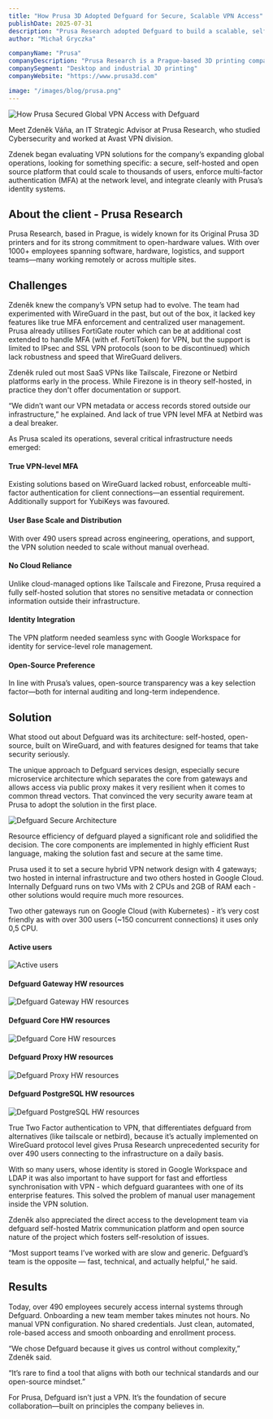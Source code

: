 ---
title: "How Prusa 3D Adopted Defguard for Secure, Scalable VPN Access"
publishDate: 2025-07-31
description: "Prusa Research adopted Defguard to build a scalable, self-hosted VPN with WireGuard-level MFA, identity integration, and zero cloud reliance—now securing access for 490+ users."
author: "Michał Gryczka"

companyName: "Prusa"
companyDescription: "Prusa Research is a Prague-based 3D printing company known for its open-source Original Prusa 3D printers and a global community of makers and professionals."
companySegment: "Desktop and industrial 3D printing"
companyWebsite: "https://www.prusa3d.com"

image: "/images/blog/prusa.png"
---

![How Prusa Secured Global VPN Access with Defguard](/images/blog/prusa.png)

Meet Zdeněk Váňa, an IT Strategic Advisor at Prusa Research, who studied Cybersecurity and worked at Avast VPN division. 

Zdenek began evaluating VPN solutions for the company’s expanding global operations, looking for something specific: a secure, self-hosted and open source platform that could scale to thousands of users, enforce multi-factor authentication (MFA) at the network level, and integrate cleanly with Prusa’s identity systems.

## About the client - Prusa Research
Prusa Research, based in Prague, is widely known for its Original Prusa 3D printers and for its strong commitment to open-hardware values. With over 1000+ employees spanning software, hardware, logistics, and support teams—many working remotely or across multiple sites.

## Challenges

Zdeněk knew the company’s VPN setup had to evolve. The team had experimented with WireGuard in the past, but out of the box, it lacked key features like true MFA enforcement and centralized user management. Prusa already utilises FortiGate router which can be at additional cost extended to handle MFA (with ef. FortiToken) for VPN, but the support is limited to IPsec and SSL VPN protocols (soon to be discontinued) which lack robustness and speed that WireGuard delivers.

Zdeněk ruled out most SaaS VPNs like Tailscale, Firezone or Netbird platforms early in the process. While Firezone is in theory self-hosted, in practice they don't offer documentation or support. 

“We didn’t want our VPN metadata or access records stored outside our infrastructure,” he explained. And lack of true VPN level MFA at Netbird was a deal breaker. 

As Prusa scaled its operations, several critical infrastructure needs emerged:

#### True VPN-level MFA
Existing solutions based on WireGuard lacked robust, enforceable multi-factor authentication for client connections—an essential requirement. Additionally support for YubiKeys was favoured. 


#### User Base Scale and Distribution
With over 490 users spread across engineering, operations, and support, the VPN solution needed to scale without manual overhead.


#### No Cloud Reliance
Unlike cloud-managed options like Tailscale and Firezone, Prusa required a fully self-hosted solution that stores no sensitive metadata or connection information outside their infrastructure.


#### Identity Integration
The VPN platform needed seamless sync with Google Workspace for identity for service-level role management.


#### Open-Source Preference

In line with Prusa’s values, open-source transparency was a key selection factor—both for internal auditing and long-term independence.

## Solution

What stood out about Defguard was its architecture: self-hosted, open-source, built on WireGuard, and with features designed for teams that take security seriously.

The unique approach to Defguard services design, especially secure microservice architecture which separates the core from gateways and allows access via public proxy makes it very resilient when it comes to common thread vectors. That convinced the very security aware team at Prusa to adopt the solution in the first place.

![Defguard Secure Architecture](/images/blog/defguard_architecture.png)

Resource efficiency of defguard played a significant role and solidified the decision. The core components are implemented in highly efficient Rust language, making the solution fast and secure at the same time. 

Prusa used it to set a secure hybrid VPN network design with 4 gateways; two hosted in internal infrastructure and two others hosted in Google Cloud. 
Internally Defguard runs on two VMs with 2 CPUs and 2GB of RAM each - other solutions would require much more resources. 

Two other gateways run on Google Cloud (with Kubernetes) - it’s very cost friendly as with over 300 users (~150 concurrent connections) it uses only 0,5 CPU.

#### Active users
![Active users](/images/blog/prusa_cs/image1.png)

#### Defguard Gateway HW resources
![Defguard Gateway HW resources](/images/blog/prusa_cs/image7.png)

#### Defguard Core HW resources
![Defguard Core HW resources](/images/blog/prusa_cs/image8.png)

#### Defguard Proxy HW resources
![Defguard Proxy HW resources](/images/blog/prusa_cs/image3.png)

#### Defguard PostgreSQL HW resources
![Defguard PostgreSQL HW resources](/images/blog/prusa_cs/image5.png)

True Two Factor authentication to VPN, that differentiates defguard from alternatives (like tailscale or netbird), because it’s actually implemented on WireGuard protocol level gives Prusa Research unprecedented security for over 490 users connecting to the infrastructure on a daily basis.

With so many users, whose identity is stored in Google Workspace and LDAP it was also important to have support for fast and effortless synchronisation with VPN - which defguard guarantees with one of its enterprise features. This solved the problem of manual user management inside the VPN solution.

Zdeněk also appreciated the direct access to the development team via defguard self-hosted Matrix communication platform and open source nature of the project which fosters self-resolution of issues.

“Most support teams I’ve worked with are slow and generic. Defguard’s team is the opposite — fast, technical, and actually helpful,” he said.

## Results

Today, over 490 employees securely access internal systems through Defguard. Onboarding a new team member takes minutes not hours. No manual VPN configuration. No shared credentials. Just clean, automated, role-based access and smooth onboarding and enrollment process.

“We chose Defguard because it gives us control without complexity,” Zdeněk said. 

“It’s rare to find a tool that aligns with both our technical standards and our open-source mindset.”

For Prusa, Defguard isn’t just a VPN. It’s the foundation of secure collaboration—built on principles the company believes in.
